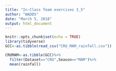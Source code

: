 ---
title: "In-Class Team exercises 3_5"
author: "WADDS"
date: "March 5, 2018"
output: html_document
---

```{r setup, include=FALSE}
knitr::opts_chunk$set(echo = TRUE)
library(tidyverse)
GCC<-as.tibble(read_csv("CRU_MAM_rainfall.csv"))
```

```{r GCC}
CRUMAM<-as.tibble(GCC)%>%
  filter(Dataset=="CRU",Season=="MAM")%>%
  mean(rainfall)
```